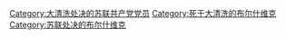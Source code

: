 [[Category:大清洗处决的苏联共产党党员|Category:大清洗处决的苏联共产党党员]]
[[Category:死于大清洗的布尔什维克|Category:死于大清洗的布尔什维克]]
[[Category:苏联处决的布尔什维克|Category:苏联处决的布尔什维克]]